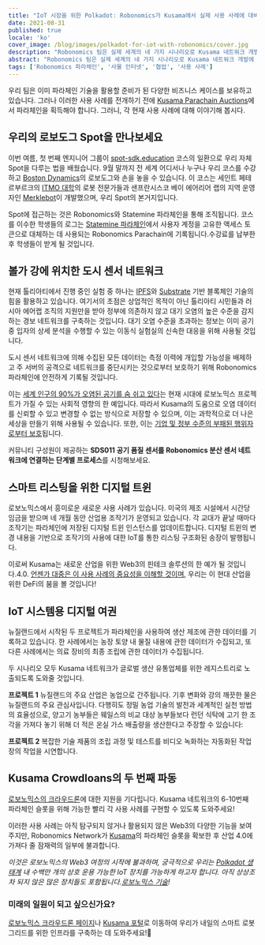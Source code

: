 ```yaml
---
title: "IoT 시장을 위한 Polkadot: Robonomics가 Kusama에서 실제 사용 사례에 대비!"
date: 2021-08-31
published: true
locale: 'ko'
cover_image: /blog/images/polkadot-for-iot-with-robonomics/cover.jpg
description: "Robonomics 팀은 실제 세계의 네 가지 시나리오로 Kusama 네트워크 개발에 영향을 미치고자 합니다. 이러한 사용 사례는 암호 화폐 관객과 IoT 시장의 모든 참가자들을 위한 독특한 기회를 묘사합니다."
abstract: "Robonomics 팀은 실제 세계의 네 가지 시나리오로 Kusama 네트워크 개발에 영향을 미치고자 합니다. 이러한 사용 사례는 암호 화폐 관객과 IoT 시장의 모든 참가자들을 위한 독특한 기회를 묘사합니다."
tags: ['Robonomics 파라체인', '사물 인터넷', '협업', '사용 사례']
---
```


우리 팀은 이미 파라체인 기술을 활용할 준비가 된 다양한 비즈니스 케이스를 보유하고 있습니다. 그러나 이러한 사용 사례를 전개하기 전에 [Kusama Parachain Auctions](https://kusama.network/auctions/)에서 파라체인을 획득해야 합니다. 그러니, 각 현재 사용 사례에 대해 이야기해 봅시다.

## 우리의 로보도그 Spot을 만나보세요

<YouTube id="https://youtu.be/_xBLkszEwWk" posterQuality="max" />

이번 여름, 첫 번째 엔지니어 그룹이 [spot-sdk.education](https://spot-sdk.education) 코스의 일환으로 우리 자체 Spot을 다루는 법을 배웠습니다. 9월 말까지 전 세계 어디서나 누구나 우리 코스를 수강하고 [Boston Dynamics](https://www.bostondynamics.com/spot)의 로보도그와 손을 놓을 수 있습니다. 이 코스는 세인트 페테르부르크의 [ITMO 대학](https://en.itmo.ru/)의 로봇 전문가들과 샌프란시스코 베이 에어리어 랩의 지역 운영자인 [Merklebot](https://merklebot.com/)이 개발했으며, 우리 Spot의 본거지입니다.

Spot에 접근하는 것은 Robonomics와 Statemine 파라체인을 통해 조직됩니다. 코스를 이수한 학생들의 로그는 [Statemine 파라체인](https://polkadot.network/statemine-upgrade-launches-new-phase-of-parachain-functionality/)에서 사용자 계정을 고유한 액세스 토큰으로 대체하는 데 사용되는 Robonomics Parachain에 기록됩니다.수강료를 납부한 후 학생들이 받게 될 것입니다.

## 볼가 강에 위치한 도시 센서 네트워크

현재 톨리아티에서 진행 중인 실험 중 하나는 [IPFS](https://ipfs.io/)와 [Substrate](https://www.substrate.io/) 기반 블록체인 기술의 힘을 활용하고 있습니다. 여기서의 초점은 상업적인 목적이 아닌 톨리아티 시민들과 러시아 에어랩 조직의 지원만을 받아 정부에 의존하지 않고 대기 오염의 높은 수준을 감지하는 경보 네트워크를 구축하는 것입니다. 대기 오염 수준을 초과하는 정보는 이미 공기 중 입자의 상세 분석을 수행할 수 있는 이동식 실험실의 신속한 대응을 위해 사용될 것입니다.

도시 센서 네트워크에 의해 수집된 모든 데이터는 측정 이력에 개입할 가능성을 배제하고 주 서버의 공격으로 네트워크를 중단시키는 것으로부터 보호하기 위해 Robonomics 파라체인에 안전하게 기록될 것입니다.

이는 [세계 인구의 90%가 오염된 공기를 숨 쉬고 있다](https://www.bloomberg.org/blog/accelerating-clean-air-action-one-data-point-at-a-time/)는 현재 시대에 로보노믹스 프로젝트가 가질 수 있는 사회적 영향의 한 예입니다. 따라서 Kusama의 도움으로 오염 데이터를 신뢰할 수 있고 변경할 수 없는 방식으로 저장할 수 있으며, 이는 과학적으로 더 나은 세상을 만들기 위해 사용될 수 있습니다. 또한, 이는 [기업 및 정부 수준의 부패된 행위자로부터 보호](https://www.brookings.edu/blog/up-front/2020/06/05/corruption-is-a-threat-to-planet-earth/)됩니다.

<TextCard>

커뮤니티 구성원이 제공하는 **SDS011 공기 품질 센서를 Robonomics 분산 센서 네트워크에 연결하는 단계별 프로세스**를 시청해보세요.

<YouTube id="https://youtu.be/AQ7ZzgbN7jU" posterQuality="max"/>

</TextCard>

## 스마트 리스팅을 위한 디지털 트윈

로보노믹스에서 흥미로운 새로운 사용 사례가 있습니다. 미국의 제조 시설에서 시간당 임금을 받으며 네 개월 동안 산업용 조작기가 운영되고 있습니다. 각 교대가 끝날 때마다 조작기는 파라체인에 저장된 디지털 트윈 인스턴스를 업데이트합니다. 디지털 트윈의 변경 내용을 기반으로 조작기의 사용에 대한 IoT를 통한 리스팅 구조화된 송장이 발행됩니다.

이로써 Kusama는 새로운 산업을 위한 Web3의 핀테크 솔루션의 한 예가 될 것입니다.4.0. [언젠가 대중은 이 사용 사례의 중요성을 이해할 것이며](https://www2.deloitte.com/content/dam/Deloitte/us/Documents/manufacturing/us-supply-chain-of-the-autonomous-robots.pdf), 우리는 이 현대 산업을 위한 DeFi의 붐을 볼 것입니다!

## IoT 시스템용 디지털 여권

뉴질랜드에서 시작된 두 프로젝트가 파라체인을 사용하여 생산 제조에 관한 데이터를 기록하고 있습니다. 한 사례에서는 농장 토양 내 물질 내용에 관한 데이터가 수집되고, 또 다른 사례에서는 의료 장비의 최종 조립에 관한 데이터가 수집됩니다.

두 시나리오 모두 Kusama 네트워크가 글로벌 생산 유통업체를 위한 레지스트리로 노출되도록 도와줄 것입니다.

<TextCard>

**프로젝트 1** 뉴질랜드의 주요 산업은 농업으로 간주됩니다. 기후 변화와 강의 깨끗한 물은 뉴질랜드의 주요 관심사입니다. 다행히도 정밀 농업 기술의 발전과 세계적인 실천 방법의 효율성으로, 양고기 농부들은 웨일스의 비교 대상 농부들보다 런던 식탁에 고기 한 조각을 가져다 놓기 위해 더 적은 온실 가스 배출량을 생산한다고 주장할 수 있습니다:

<YouTube id="https://www.youtube.com/watch?v=vZGMeYKInAk" posterQuality="max"/>

</TextCard>

<TextCard>

**프로젝트 2** 복잡한 기술 제품의 조립 과정 및 테스트를 비디오 녹화하는 자동화된 작업장의 작업을 시연합니다.

<YouTube id="https://youtu.be/wmeBIbNaBlQ" posterQuality="max"/>

</TextCard>

## Kusama Crowdloans의 두 번째 파동

[로보노믹스의 크라우드론](https://robonomics.network/kusama-slot/)에 대한 지원을 기다립니다. Kusama 네트워크의 6-10번째 파라체인 슬롯을 위해 가능한 빨리 각 사용 사례를 구현할 수 있도록 도와주세요!

이러한 사용 사례는 아직 탐구되지 않거나 활용되지 않은 Web3의 다양한 기능을 보여주지만, Robonomics Network가 [Kusama](https://kusama.network/)의 파라체인 슬롯을 확보한 후 산업 4.0에 가져다 줄 잠재력의 일부에 불과합니다.

*이것은 로보노믹스의 Web3 여정의 시작에 불과하며, 궁극적으로 우리는 [Polkadot 생태계](https://polkadot.network/) 내 수백만 개의 상호 운용 가능한 IoT 장치를 가능하게 하고자 합니다. 아직 상상조차 되지 않은 많은 장치들도 포함됩니다.[로보노믹스 기술](https://blog.aira.life/a-brief-introduction-to-robonomics-9b7884172e77)!*

<TextCard icon="/icons/icon-future.png">

### 미래의 일원이 되고 싶으신가요?

[로보노믹스 크라우드론 페이지](https://robonomics.network/kusama-slot/)나 [Kusama 포털](https://polkadot.js.org/apps/?rpc=wss%3A%2F%2Fkusama-rpc.polkadot.io#/parachains/crowdloan)로 이동하여 우리가 내일의 스마트 로봇 그리드를 위한 인프라를 구축하는 데 도와주세요!🦾

</TextCard>